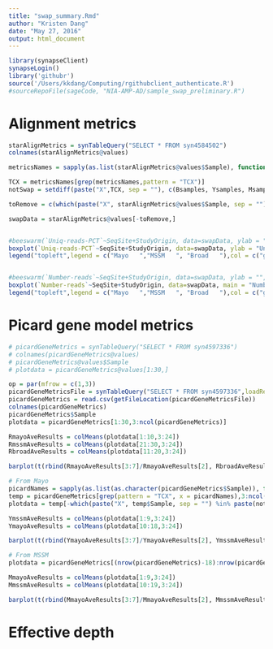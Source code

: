 ```yaml
---
title: "swap_summary.Rmd"
author: "Kristen Dang"
date: "May 27, 2016"
output: html_document
---
```


```r
library(synapseClient)
synapseLogin()
library('githubr')
source('/Users/kkdang/Computing/rgithubclient_authenticate.R')
#sourceRepoFile(sageCode, "NIA-AMP-AD/sample_swap_preliminary.R")
```


# Alignment metrics
```r
starAlignMetrics = synTableQuery("SELECT * FROM syn4584502")
colnames(starAlignMetrics@values)

metricsNames = sapply(as.list(starAlignMetrics@values$Sample), function(x) {unlist(strsplit(x, split = "[.]"))[1]})

TCX = metricsNames[grep(metricsNames,pattern = "TCX")]
notSwap = setdiff(paste("X",TCX, sep = ""), c(Bsamples, Ysamples, Msamples))

toRemove = c(which(paste("X", starAlignMetrics@values$Sample, sep = "") %in% paste(notSwap, ".snap", sep = "")), which( starAlignMetrics@values$Sample %in% "05689621.snap"))

swapData = starAlignMetrics@values[-toRemove,]


#beeswarm(`Uniq-reads-PCT`~SeqSite+StudyOrigin, data=swapData, ylab = "Uniquely mapped", col = c("blue", "goldenrod","red"),pch = 16, las = 2, xlab = "",labels = c("", rep("Mayo", 2), "", rep("MSSM", 2), rep("ROSMAP",3)))
boxplot(`Uniq-reads-PCT`~SeqSite+StudyOrigin, data=swapData, ylab = "Uniquely mapped fraction", col = c("blue", "goldenrod","red"),pch = 16, las = 2, xlab = "",names = c("", rep("Mayo", 2), "", rep("MSSM", 2), rep("ROSMAP",3)), varwidth = TRUE)
legend("topleft",legend = c("Mayo   ","MSSM   ", "Broad   "),col = c("goldenrod","red","blue"),pch=16)


#beeswarm(`Number-reads`~SeqSite+StudyOrigin, data=swapData, ylab = "", main = "Number of reads", col = c("blue", "goldenrod","red"),pch = 16, las = 2, xlab = "",labels = c("", rep("Mayo", 2), "", rep("MSSM", 2), rep("ROSMAP",3)))
boxplot(`Number-reads`~SeqSite+StudyOrigin, data=swapData, main = "Number of reads", col = c("blue", "goldenrod","red"),pch = 16, las = 2, xlab = "",names = c("", rep("Mayo", 2), "", rep("MSSM", 2), rep("ROSMAP",3)), varwidth = TRUE)
legend("topleft",legend = c("Mayo   ","MSSM   ", "Broad   "),col = c("goldenrod","red","blue"),pch=16)

```


# Picard gene model metrics
```r
# picardGeneMetrics = synTableQuery("SELECT * FROM syn4597336")
# colnames(picardGeneMetrics@values)
# picardGeneMetrics@values$Sample
# plotdata = picardGeneMetrics@values[1:30,]

op = par(mfrow = c(1,3))
picardGeneMetricsFile = synTableQuery("SELECT * FROM syn4597336",loadResult = FALSE)
picardGeneMetrics = read.csv(getFileLocation(picardGeneMetricsFile))
colnames(picardGeneMetrics)
picardGeneMetrics$Sample
plotdata = picardGeneMetrics[1:30,3:ncol(picardGeneMetrics)]

RmayoAveResults = colMeans(plotdata[1:10,3:24])
RmssmAveResults = colMeans(plotdata[21:30,3:24])
RbroadAveResults = colMeans(plotdata[11:20,3:24])

barplot(t(rbind(RmayoAveResults[3:7]/RmayoAveResults[2], RbroadAveResults[3:7]/RbroadAveResults[2], RmssmAveResults[3:7]/RmssmAveResults[2])),beside = FALSE,names.arg = c("Mayo", "Broad", "MSSM"),legend.text = c("ribosomal", "coding", "UTR", "intronic", "intergenic"), col = rainbow(5), ylab = "fraction of aligned reads", main = "ROSMAP")

# From Mayo
picardNames = sapply(as.list(as.character(picardGeneMetrics$Sample)), function(x) {unlist(strsplit(x, split = "[.]"))[1]})
temp = picardGeneMetrics[grep(pattern = "TCX", x = picardNames),3:ncol(picardGeneMetrics)]
plotdata = temp[-which(paste("X", temp$Sample, sep = "") %in% paste(notSwap, ".snap", sep = "")),]

YmssmAveResults = colMeans(plotdata[1:9,3:24])
YmayoAveResults = colMeans(plotdata[10:18,3:24])

barplot(t(rbind(YmayoAveResults[3:7]/YmayoAveResults[2], YmssmAveResults[3:7]/YmssmAveResults[2])),beside = FALSE,names.arg = c("Mayo", "MSSM"),legend.text = c("ribosomal", "coding", "UTR", "intronic", "intergenic"), col = rainbow(5), ylab = "fraction of aligned reads", main = "Mayo")

# From MSSM
plotdata = picardGeneMetrics[(nrow(picardGeneMetrics)-18):nrow(picardGeneMetrics),3:ncol(picardGeneMetrics)]

MmayoAveResults = colMeans(plotdata[1:9,3:24])
MmssmAveResults = colMeans(plotdata[10:19,3:24])

barplot(t(rbind(MmayoAveResults[3:7]/MmayoAveResults[2], MmssmAveResults[3:7]/MmssmAveResults[2])),beside = FALSE,names.arg = c("Mayo", "MSSM"),legend.text = c("ribosomal", "coding", "UTR", "intronic", "intergenic"), col = rainbow(5), ylab = "fraction of aligned reads", main = "MSSM")

```


# Effective depth
```r


```